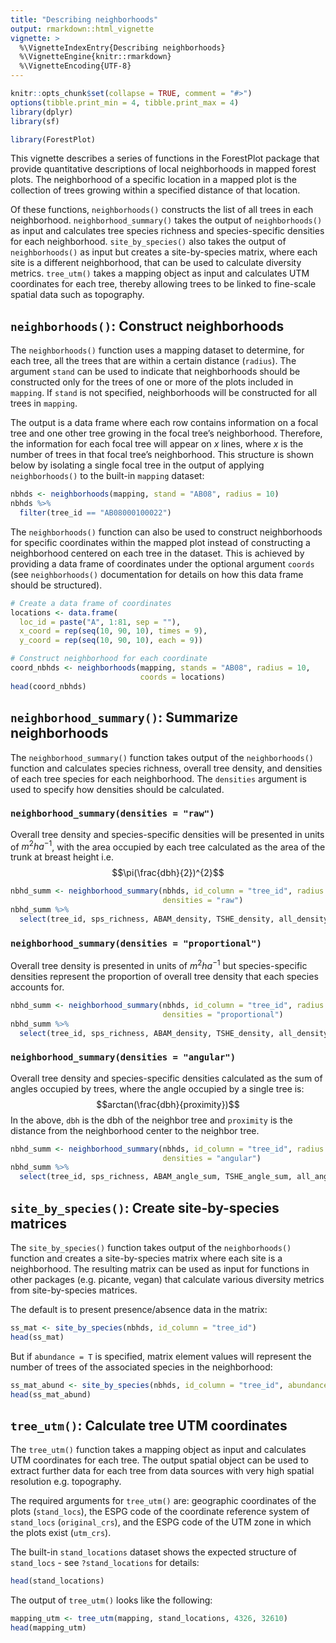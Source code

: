```yaml
---
title: "Describing neighborhoods"
output: rmarkdown::html_vignette
vignette: >
  %\VignetteIndexEntry{Describing neighborhoods}
  %\VignetteEngine{knitr::rmarkdown}
  %\VignetteEncoding{UTF-8}
---
```


```r
knitr::opts_chunk$set(collapse = TRUE, comment = "#>")
options(tibble.print_min = 4, tibble.print_max = 4)
library(dplyr)
library(sf)
```

```r
library(ForestPlot)
```

This vignette describes a series of functions in the ForestPlot package that 
provide quantitative descriptions of local neighborhoods in mapped forest plots.
The neighborhood of a specific location in a mapped plot is the collection of
trees growing within a specified distance of that location. 

Of these functions, `neighborhoods()` constructs the list of all trees in each
neighborhood. `neighborhood_summary()` takes the output of `neighborhoods()` as
input and calculates tree species richness and species-specific densities for
each neighborhood. `site_by_species()` also takes the output of
`neighborhoods()` as input but creates a site-by-species matrix, where each site
is a different neighborhood, that can be used to calculate diversity metrics.
`tree_utm()` takes a mapping object as input and calculates UTM coordinates for
each tree, thereby allowing trees to be linked to fine-scale spatial data such
as topography.

## `neighborhoods()`: Construct neighborhoods

The `neighborhoods()` function uses a mapping dataset to determine, for each
tree, all the trees that are within a certain distance (`radius`). The argument
`stand` can be used to indicate that neighborhoods should be constructed only
for the trees of one or more of the plots included in `mapping`. If `stand` is
not specified, neighborhoods will be constructed for all trees in `mapping`.

The output is a data frame where each row contains information on a focal tree
and one other tree growing in the focal tree's neighborhood. Therefore, the
information for each focal tree will appear on *x* lines, where *x* is the
number of trees in that focal tree's neighborhood. This structure is shown
below by isolating a single focal tree in the output of applying 
`neighborhoods()` to the built-in `mapping` dataset:

```r
nbhds <- neighborhoods(mapping, stand = "AB08", radius = 10)
nbhds %>%
  filter(tree_id == "AB08000100022")
```

The `neighborhoods()` function can also be used to construct neighborhoods for
specific coordinates within the mapped plot instead of constructing a
neighborhood centered on each tree in the dataset. This is achieved by
providing a data frame of coordinates under the optional argument `coords` (see
`neighborhoods()` documentation for details on how this data frame should be
structured).

```r
# Create a data frame of coordinates
locations <- data.frame(
  loc_id = paste("A", 1:81, sep = ""),
  x_coord = rep(seq(10, 90, 10), times = 9),
  y_coord = rep(seq(10, 90, 10), each = 9))

# Construct neighborhood for each coordinate
coord_nbhds <- neighborhoods(mapping, stands = "AB08", radius = 10,
                             coords = locations)
head(coord_nbhds)
```

## `neighborhood_summary()`: Summarize neighborhoods

The `neighborhood_summary()` function takes output of the `neighborhoods()`
function and calculates species richness, overall tree density, and densities of
each tree species for each neighborhood. The `densities` argument is used to
specify how densities should be calculated.

### `neighborhood_summary(densities = "raw")`

Overall tree density and species-specific densities will be presented in units
of $m^{2}ha^{-1}$, with the area occupied by each tree calculated as the area
of the trunk at breast height i.e.
$$\pi(\frac{dbh}{2})^{2}$$
```r
nbhd_summ <- neighborhood_summary(nbhds, id_column = "tree_id", radius = 10,
                                  densities = "raw")
nbhd_summ %>%
  select(tree_id, sps_richness, ABAM_density, TSHE_density, all_density)
```

### `neighborhood_summary(densities = "proportional")`

Overall tree density is presented in units of $m^{2}ha^{-1}$ but species-specific densities represent the proportion of overall tree density that each species
accounts for.

```r
nbhd_summ <- neighborhood_summary(nbhds, id_column = "tree_id", radius = 10,
                                  densities = "proportional")
nbhd_summ %>%
  select(tree_id, sps_richness, ABAM_density, TSHE_density, all_density)
```

### `neighborhood_summary(densities = "angular")`

Overall tree density and species-specific densities calculated as the sum of 
angles occupied by trees, where the angle occupied by a single tree is:
$$arctan(\frac{dbh}{proximity})$$ In the above, `dbh` is the dbh of the neighbor
tree and `proximity` is the distance from the neighborhood center to the
neighbor tree.

```r
nbhd_summ <- neighborhood_summary(nbhds, id_column = "tree_id", radius = 10,
                                  densities = "angular")
nbhd_summ %>%
  select(tree_id, sps_richness, ABAM_angle_sum, TSHE_angle_sum, all_angle_sum)
```

## `site_by_species()`: Create site-by-species matrices

The `site_by_species()` function takes output of the `neighborhoods()` function
and creates a site-by-species matrix where each site is a neighborhood. The
resulting matrix can be used as input for functions in other packages (e.g.
picante, vegan) that calculate various diversity metrics from site-by-species
matrices.

The default is to present presence/absence data in the matrix:

```r
ss_mat <- site_by_species(nbhds, id_column = "tree_id")
head(ss_mat)
```

But if `abundance = T` is specified, matrix element values will represent the
number of trees of the associated species in the neighborhood:

```r
ss_mat_abund <- site_by_species(nbhds, id_column = "tree_id", abundance = T)
head(ss_mat_abund)
```

## `tree_utm()`: Calculate tree UTM coordinates

The `tree_utm()` function takes a mapping object as input and calculates UTM
coordinates for each tree. The output spatial object can be used to extract
further data for each tree from data sources with very high spatial resolution
e.g. topography.

The required arguments for `tree_utm()` are: geographic coordinates of the plots
(`stand_locs`), the ESPG code of the coordinate reference system of `stand_locs`
(`original_crs`), and the ESPG code of the UTM zone in which the plots exist
(`utm_crs`).

The built-in `stand_locations` dataset shows the expected structure of 
`stand_locs` - see `?stand_locations` for details:

```r
head(stand_locations)
```

The output of `tree_utm()` looks like the following:

```r
mapping_utm <- tree_utm(mapping, stand_locations, 4326, 32610)
head(mapping_utm)
```

